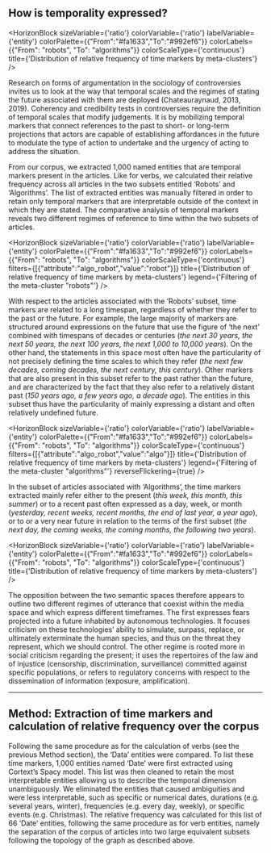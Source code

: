 
## How is temporality expressed?

<HorizonBlock 
  sizeVariable={'ratio'} 
  colorVariable={'ratio'} 
  labelVariable={'entity'} 
  colorPalette={{"From":"#fa1633","To":"#992ef6"}}
  colorLabels={{"From": "robots", "To": "algorithms"}}
  colorScaleType={'continuous'}
  title={'Distribution of relative frequency of time markers by meta-clusters'}
/>

Research on forms of argumentation in the sociology of controversies invites us to look at the way that temporal scales and the regimes of stating the future associated with them are deployed (Chateauraynaud, 2013, 2019). Coherency and credibility tests in controversies require the definition of temporal scales that modify judgements. It is by mobilizing temporal markers that connect references to the past to short- or long-term projections that actors are capable of establishing affordances in the future to modulate the type of action to undertake and the urgency of acting to address the situation.

From our corpus, we extracted 1,000 named entities that are temporal markers present in the articles. Like for verbs, we calculated their relative frequency across all articles in the two subsets entitled ‘Robots’ and ‘Algorithms’. The list of extracted entities was manually filtered in order to retain only temporal markers that are interpretable outside of the context in which they are stated. The comparative analysis of temporal markers reveals two different regimes of reference to time within the two subsets of articles.

<HorizonBlock 
  sizeVariable={'ratio'} 
  colorVariable={'ratio'} 
  labelVariable={'entity'} 
  colorPalette={{"From":"#fa1633","To":"#992ef6"}}
  colorLabels={{"From": "robots", "To": "algorithms"}}
  colorScaleType={'continuous'}
  filters={[{"attribute":"algo_robot","value":"robot"}]}
  title={'Distribution of relative frequency of time markers by meta-clusters'}
  legend={'Filtering of the meta-cluster "robots"'}
/>

With respect to the articles associated with the ‘Robots’ subset, time markers are related to a long timespan, regardless of whether they refer to the past or the future. For example, the large majority of markers are structured around expressions on the future that use the figure of ‘the next’ combined with timespans of decades or centuries (*the next 30 years, the next 50 years, the next 100 years, the next 1,000 to 10,000 years*). On the other hand, the statements in this space most often have the particularity of not precisely defining the time scales to which they refer (*the next few decades, coming decades, the next century, this century*). Other markers that are also present in this subset refer to the past rather than the future, and are characterized by the fact that they also refer to a relatively distant past (*150 years ago, a few years ago, a decade ago*). The entities in this subset thus have the particularity of mainly expressing a distant and often relatively undefined future.

<HorizonBlock 
  sizeVariable={'ratio'} 
  colorVariable={'ratio'} 
  labelVariable={'entity'} 
  colorPalette={{"From":"#fa1633","To":"#992ef6"}}
  colorLabels={{"From": "robots", "To": "algorithms"}}
  colorScaleType={'continuous'}
  filters={[{"attribute":"algo_robot","value":"algo"}]} 
  title={'Distribution of relative frequency of time markers by meta-clusters'} 
  legend={'Filtering of the meta-cluster "algorithms"'}
  reverseFlickering={true}
/>

In the subset of articles associated with ‘Algorithms’, the time markers extracted mainly refer either to the present (*this week, this month, this summer*) or to a recent past often expressed as a day, week, or month (*yesterday, recent weeks, recent months, the end of last year, a year ago*), or to or a very near future in relation to the terms of the first subset (*the next day, the coming weeks, the coming months, the following two years*).

<HorizonBlock 
  sizeVariable={'ratio'} 
  colorVariable={'ratio'} 
  labelVariable={'entity'} 
  colorPalette={{"From":"#fa1633","To":"#992ef6"}}
  colorLabels={{"From": "robots", "To": "algorithms"}}
  colorScaleType={'continuous'}
  title={'Distribution of relative frequency of time markers by meta-clusters'}
/>

The opposition between the two semantic spaces therefore appears to outline two different regimes of utterance that coexist within the media space and which express different timeframes. The first expresses fears projected into a future inhabited by autonomous technologies. It focuses criticism on these technologies’ ability to simulate, surpass, replace, or ultimately exterminate the human species, and thus on the threat they represent, which we should control. The other regime is rooted more in social criticism regarding the present; it uses the repertoires of the law and of injustice (censorship, discrimination, surveillance) committed against specific populations, or refers to regulatory concerns with respect to the dissemination of information (exposure, amplification).

---

## Method: Extraction of time markers and calculation of relative frequency over the corpus

Following the same procedure as for the calculation of verbs (see the previous Method section), the ‘Data’ entities were compared. To list these time markers, 1,000 entities named ‘Date’ were first extracted using Cortext’s Spacy model. This list was then cleaned to retain the most interpretable entities allowing us to describe the temporal dimension unambiguously. We eliminated the entities that caused ambiguities and were less interpretable, such as specific or numerical dates, durations (e.g. several years, winter), frequencies (e.g. every day, weekly), or specific events (e.g. Christmas). The relative frequency was calculated for this list of 66 ‘Date’ entities, following the same procedure as for verb entities, namely the separation of the corpus of articles into two large equivalent subsets following the topology of the graph as described above.




